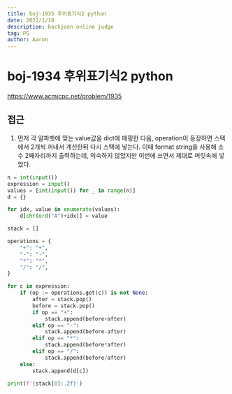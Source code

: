 ```yaml
---
title: boj-1935 후위표기식2 python
date: 2022/1/10
description: backjoon online judge
tag: PS
author: Aaron
---
```


# boj-1934 후위표기식2 python

https://www.acmicpc.net/problem/1935

## 접근
1. 먼저 각 알파벳에 맞는 value값을 dict에 매핑한 다음, operation이 등장하면 스택에서 2개씩 꺼내서 계산한뒤 다시 스택에 넣는다.
이때 format string을 사용해 소수 2째자리까지 출력하는데, 익숙하지 않았지만 이번에 쓰면서 제대로 머릿속에 넣었다.
```python
n = int(input())
expression = input()
values = [int(input()) for _ in range(n)]
d = {}

for idx, value in enumerate(values):
    d[chr(ord("A")+idx)] = value

stack = []

operations = {
    "+": "+",
    "-": "-",
    "*": "*",
    "/": "/",
}

for c in expression:
    if (op := operations.get(c)) is not None:
        after = stack.pop()
        before = stack.pop()
        if op == "+":
            stack.append(before+after)
        elif op == "-":
            stack.append(before-after)
        elif op == "*":
            stack.append(before*after)
        elif op == "/":
            stack.append(before/after)
    else:
        stack.append(d[c])

print(f'{stack[0]:.2f}')
```

